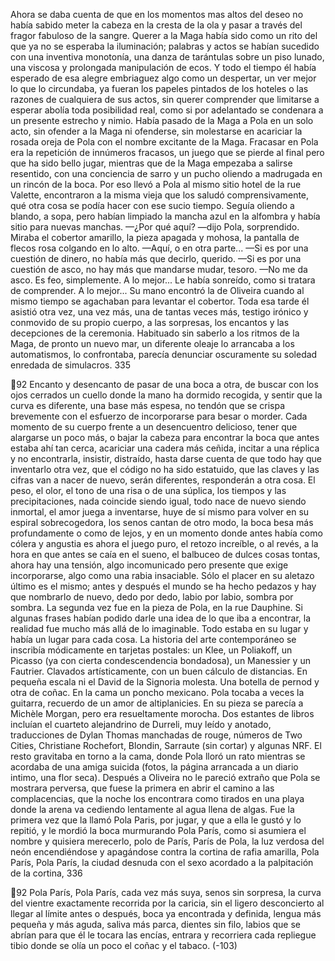Ahora se daba cuenta de que en los momentos mas altos del deseo no había
sabido meter la cabeza en la cresta de la ola y pasar a través del fragor fabuloso
de la sangre. Querer a la Maga había sido como un rito del que ya no se esperaba
la iluminación; palabras y actos se habían sucedido con una inventiva
monotonía, una danza de tarántulas sobre un piso lunado, una viscosa y
prolongada manipulación de ecos. Y todo el tiempo él había esperado de esa
alegre embriaguez algo como un despertar, un ver mejor lo que lo circundaba, ya
fueran los papeles pintados de los hoteles o las razones de cualquiera de sus
actos, sin querer comprender que limitarse a esperar abolía toda posibilidad real,
como si por adelantado se condenara a un presente estrecho y nimio. Había
pasado de la Maga a Pola en un solo acto, sin ofender a la Maga ni ofenderse, sin
molestarse en acariciar la rosada oreja de Pola con el nombre excitante de la
Maga. Fracasar en Pola era la repetición de innúmeros fracasos, un juego que se
pierde al final pero que ha sido bello jugar, mientras que de la Maga empezaba a
salirse resentido, con una conciencia de sarro y un pucho oliendo a madrugada
en un rincón de la boca. Por eso llevó a Pola al mismo sitio hotel de la rue
Valette, encontraron a la misma vieja que los saludó comprensivamente, qué otra
cosa se podía hacer con ese sucio tiempo. Seguía oliendo a blando, a sopa, pero
habían limpiado la mancha azul en la alfombra y había sitio para nuevas
manchas.
—¿Por qué aquí? —dijo Pola, sorprendido. Miraba el cobertor amarillo, la
pieza apagada y mohosa, la pantalla de flecos rosa colgando en lo alto.
—Aquí, o en otra parte...
—Si es por una cuestión de dinero, no había más que decirlo, querido.
—Si es por una cuestión de asco, no hay más que mandarse mudar, tesoro.
—No me da asco. Es feo, simplemente. A lo mejor...
Le había sonreído, como si tratara de comprender. A lo mejor... Su mano
encontró la de Oliveira cuando al mismo tiempo se agachaban para levantar el
cobertor. Toda esa tarde él asistió otra vez, una vez más, una de tantas veces más,
testigo irónico y conmovido de su propio cuerpo, a las sorpresas, los encantos y
las decepciones de la ceremonia. Habituado sin saberlo a los ritmos de la Maga,
de pronto un nuevo mar, un diferente oleaje lo arrancaba a los automatismos, lo
confrontaba, parecía denunciar oscuramente su soledad enredada de simulacros.
335

92
Encanto y desencanto de pasar de una boca a otra, de buscar con los ojos
cerrados un cuello donde la mano ha dormido recogida, y sentir que la curva es
diferente, una base más espesa, no tendón que se crispa brevemente con el
esfuerzo de incorporarse para besar o morder. Cada momento de su cuerpo
frente a un desencuentro delicioso, tener que alargarse un poco más, o bajar la
cabeza para encontrar la boca que antes estaba ahí tan cerca, acariciar una cadera
más ceñida, incitar a una réplica y no encontrarla, insistir, distraído, hasta darse
cuenta de que todo hay que inventarlo otra vez, que el código no ha sido
estatuido, que las claves y las cifras van a nacer de nuevo, serán diferentes,
responderán a otra cosa. El peso, el olor, el tono de una risa o de una súplica, los
tiempos y las precipitaciones, nada coincide siendo igual, todo nace de nuevo
siendo inmortal, el amor juega a inventarse, huye de sí mismo para volver en su
espiral sobrecogedora, los senos cantan de otro modo, la boca besa más
profundamente o como de lejos, y en un momento donde antes había como
cólera y angustia es ahora el juego puro, el retozo increíble, o al revés, a la hora
en que antes se caía en el sueno, el balbuceo de dulces cosas tontas, ahora hay
una tensión, algo incomunicado pero presente que exige incorporarse, algo como
una rabia insaciable. Sólo el placer en su aletazo último es el mismo; antes y
después el mundo se ha hecho pedazos y hay que nombrarlo de nuevo, dedo por
dedo, labio por labio, sombra por sombra.
La segunda vez fue en la pieza de Pola, en la rue Dauphine. Si algunas frases
habían podido darle una idea de lo que iba a encontrar, la realidad fue mucho
más allá de lo imaginable. Todo estaba en su lugar y había un lugar para cada
cosa. La historia del arte contemporáneo se inscribía módicamente en tarjetas
postales: un Klee, un Poliakoff, un Picasso (ya con cierta condescendencia
bondadosa), un Manessier y un Fautrier. Clavados artísticamente, con un buen
cálculo de distancias. En pequeña escala ni el David de la Signoria molesta. Una
botella de pernod y otra de coñac. En la cama un poncho mexicano. Pola tocaba a
veces la guitarra, recuerdo de un amor de altiplanicies. En su pieza se parecía a
Michèle Morgan, pero era resueltamente morocha. Dos estantes de libros
incluían el cuarteto alejandrino de Durreli, muy leído y anotado, traducciones de
Dylan Thomas manchadas de rouge, números de Two Cities, Christiane
Rochefort, Blondin, Sarraute (sin cortar) y algunas NRF. El resto gravitaba en
torno a la cama, donde Pola lloró un rato mientras se acordaba de una amiga
suicida (fotos, la página arrancada a un diario intimo, una flor seca). Después a
Oliveira no le pareció extraño que Pola se mostrara perversa, que fuese la
primera en abrir el camino a las complacencias, que la noche los encontrara como
tirados en una playa donde la arena va cediendo lentamente al agua llena de
algas. Fue la primera vez que la llamó Pola Paris, por jugar, y que a ella le gustó
y lo repitió, y le mordió la boca murmurando Pola París, como si asumiera el
nombre y quisiera merecerlo, polo de París, París de Pola, la luz verdosa del
neón encendiéndose y apagándose contra la cortina de rafia amarilla, Pola París,
Pola París, la ciudad desnuda con el sexo acordado a la palpitación de la cortina,
336

92
Pola París, Pola París, cada vez más suya, senos sin sorpresa, la curva del vientre
exactamente recorrida por la caricia, sin el ligero desconcierto al llegar al límite
antes o después, boca ya encontrada y definida, lengua más pequeña y más
aguda, saliva más parca, dientes sin filo, labios que se abrían para que él le tocara
las encías, entrara y recorriera cada repliegue tibio donde se olía un poco el coñac
y el tabaco.
(-103)
